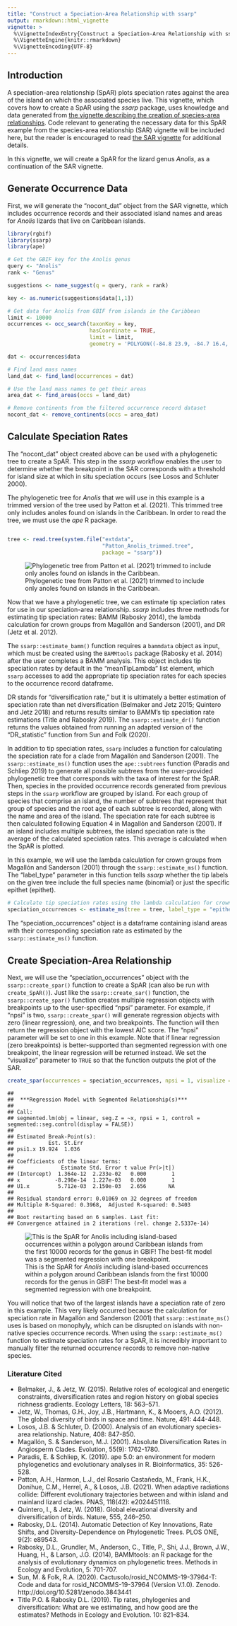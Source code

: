 ```yaml
---
title: "Construct a Speciation-Area Relationship with ssarp"
output: rmarkdown::html_vignette
vignette: >
  %\VignetteIndexEntry{Construct a Speciation-Area Relationship with ssarp}
  %\VignetteEngine{knitr::rmarkdown}
  %\VignetteEncoding{UTF-8}
---
```




## Introduction

A speciation-area relationship (SpAR) plots speciation rates against the area of the island on which the associated species live. This vignette, which covers how to create a SpAR using the *ssarp* package, uses knowledge and data generated from [the vignette describing the creation of species-area relationships](https://kmartinet.github.io/ssarp/articles/Create_SAR.html). Code relevant to generating the necessary data for this SpAR example from the species-area relationship (SAR) vignette will be included here, but the reader is encouraged to read [the SAR vignette](https://kmartinet.github.io/ssarp/articles/Create_SAR.html) for additional details.

In this vignette, we will create a SpAR for the lizard genus *Anolis*, as a continuation of the SAR vignette.

## Generate Occurrence Data
First, we will generate the "nocont_dat" object from the SAR vignette, which includes occurrence records and their associated island names and areas for *Anolis* lizards that live on Caribbean islands.


``` r
library(rgbif)
library(ssarp)
library(ape)

# Get the GBIF key for the Anolis genus
query <- "Anolis"
rank <- "Genus"

suggestions <- name_suggest(q = query, rank = rank)

key <- as.numeric(suggestions$data[1,1])

# Get data for Anolis from GBIF from islands in the Caribbean
limit <- 10000
occurrences <- occ_search(taxonKey = key, 
                          hasCoordinate = TRUE, 
                          limit = limit,
                          geometry = 'POLYGON((-84.8 23.9, -84.7 16.4, -65.2 13.9, -63.1 11.0, -56.9 15.5, -60.5 21.9, -79.3 27.8, -79.8 24.8, -84.8 23.9))')

dat <- occurrences$data

# Find land mass names
land_dat <- find_land(occurrences = dat)

# Use the land mass names to get their areas
area_dat <- find_areas(occs = land_dat)

# Remove continents from the filtered occurrence record dataset
nocont_dat <- remove_continents(occs = area_dat)
```


## Calculate Speciation Rates
The “nocont_dat” object created above can be used with a phylogenetic tree to create a SpAR. This step in the *ssarp* workflow enables the user to determine whether the breakpoint in the SAR corresponds with a threshold for island size at which in situ speciation occurs (see Losos and Schluter 2000). 

The phylogenetic tree for *Anolis* that we will use in this example is a trimmed version of the tree used by Patton et al. (2021). This trimmed tree only includes anoles found on islands in the Caribbean. In order to read the tree, we must use the *ape* R package.



``` r

tree <- read.tree(system.file("extdata", 
                              "Patton_Anolis_trimmed.tree", 
                              package = "ssarp"))
```
![Phylogenetic tree from Patton et al. (2021) trimmed to include only anoles found on islands in the Caribbean.](anolis_tree.png)

Now that we have a phylogenetic tree, we can estimate tip speciation rates for use in our speciation-area relationship. *ssarp* includes three methods for estimating tip speciation rates: BAMM (Rabosky 2014), the lambda calculation for crown groups from Magallόn and Sanderson (2001), and DR (Jetz et al. 2012). 

The `ssarp::estimate_bamm()` function requires a `bammdata` object as input, which must be created using the `BAMMtools` package (Rabosky et al. 2014) after the user completes a BAMM analysis. This object includes tip speciation rates by default in the “meanTipLambda” list element, which `ssarp` accesses to add the appropriate tip speciation rates for each species to the occurrence record dataframe. 

DR stands for “diversification rate,” but it is ultimately a better estimation of speciation rate than net diversification (Belmaker and Jetz 2015; Quintero and Jetz 2018) and returns results similar to BAMM’s tip speciation rate estimations (Title and Rabosky 2019). The `ssarp::estimate_dr()` function returns the values obtained from running an adapted version of the “DR_statistic” function from Sun and Folk (2020).

In addition to tip speciation rates, `ssarp` includes a function for calculating the speciation rate for a clade from Magallόn and Sanderson (2001). The `ssarp::estimate_ms()` function uses the `ape::subtrees` function (Paradis and Schliep 2019) to generate all possible subtrees from the user-provided phylogenetic tree that corresponds with the taxa of interest for the SpAR. Then, species in the provided occurrence records generated from previous steps in the `ssarp` workflow are grouped by island. For each group of species that comprise an island, the number of subtrees that represent that group of species and the root age of each subtree is recorded, along with the name and area of the island. The speciation rate for each subtree is then calculated following Equation 4 in Magallόn and Sanderson (2001). If an island includes multiple subtrees, the island speciation rate is the average of the calculated speciation rates. This average is calculated when the SpAR is plotted.

In this example, we will use the lambda calculation for crown groups from Magallόn and Sanderson (2001) through the `ssarp::estimate_ms()` function. The "label_type" parameter in this function tells *ssarp* whether the tip labels on the given tree include the full species name (binomial) or just the specific epithet (epithet).


``` r
# Calculate tip speciation rates using the lambda calculation for crown groups from Magallόn and Sanderson (2001)
speciation_occurrences <- estimate_ms(tree = tree, label_type = "epithet", occurrences = nocont_dat)
```

The “speciation_occurrences” object is a dataframe containing island areas with their corresponding speciation rate as estimated by the `ssarp::estimate_ms()` function.

## Create Speciation-Area Relationship
Next, we will use the “speciation_occurrences” object with the `ssarp::create_spar()` function to create a SpAR (can also be run with `create_SpAR()`). Just like the `ssarp::create_sar()` function, the `ssarp::create_spar()` function creates multiple regression objects with breakpoints up to the user-specified “npsi” parameter. For example, if “npsi” is two, `ssarp::create_spar()` will generate regression objects with zero (linear regression), one, and two breakpoints. The function will then return the regression object with the lowest AIC score. The “npsi” parameter will be set to one in this example. Note that if linear regression (zero breakpoints) is better-supported than segmented regression with one breakpoint, the linear regression will be returned instead. We set the "visualize" parameter to `TRUE` so that the function outputs the plot of the SAR.


``` r
create_spar(occurrences = speciation_occurrences, npsi = 1, visualize = TRUE)
```

```
## 
## 	***Regression Model with Segmented Relationship(s)***
## 
## Call: 
## segmented.lm(obj = linear, seg.Z = ~x, npsi = 1, control = segmented::seg.control(display = FALSE))
## 
## Estimated Break-Point(s):
##           Est. St.Err
## psi1.x 19.924  1.036
## 
## Coefficients of the linear terms:
##               Estimate Std. Error t value Pr(>|t|)
## (Intercept)  1.364e-12  2.233e-02   0.000        1
## x           -8.298e-14  1.227e-03   0.000        1
## U1.x         5.712e-03  2.150e-03   2.656       NA
## 
## Residual standard error: 0.01069 on 32 degrees of freedom
## Multiple R-Squared: 0.3968,  Adjusted R-squared: 0.3403 
## 
## Boot restarting based on 6 samples. Last fit:
## Convergence attained in 2 iterations (rel. change 2.5337e-14)
```
![This is the SpAR for *Anolis* including island-based occurrences within a polygon around Caribbean islands from the first 10000 records for the genus in GBIF! The best-fit model was a segmented regression with one breakpoint.](anolis_SpAR-1.png)


You will notice that two of the largest islands have a speciation rate of zero in this example. This very likely occurred because the calculation for speciation rate in Magallόn and Sanderson (2001) that `ssarp::estimate_ms()` uses is based on monophyly, which can be disrupted on islands with non-native species occurrence records. When using the `ssarp::estimate_ms()` function to estimate speciation rates for a SpAR, it is incredibly important to manually filter the returned occurrence records to remove non-native species.


### Literature Cited

* Belmaker, J., & Jetz, W. (2015). Relative roles of ecological and energetic constraints, diversification rates and region history on global species richness gradients. Ecology Letters, 18: 563–571.
* Jetz, W., Thomas, G.H., Joy, J.B., Hartmann, K., & Mooers, A.O. (2012). The global diversity of birds in space and time. Nature, 491: 444-448.
* Losos, J.B. & Schluter, D. (2000). Analysis of an evolutionary species-area relationship. Nature, 408: 847-850.
* Magallόn, S. & Sanderson, M.J. (2001). Absolute Diversification Rates in Angiosperm Clades. Evolution, 55(9): 1762-1780.
* Paradis, E. & Schliep, K. (2019). ape 5.0: an environment for modern phylogenetics and evolutionary analyses in R. Bioinformatics, 35: 526-528.
* Patton, A.H., Harmon, L.J., del Rosario Castañeda, M., Frank, H.K., Donihue, C.M., Herrel, A., & Losos, J.B. (2021). When adaptive radiations collide: Different evolutionary trajectories between and within island and mainland lizard clades. PNAS, 118(42): e2024451118.
* Quintero, I., & Jetz, W. (2018). Global elevational diversity and diversification of birds. Nature, 555, 246–250.
* Rabosky, D.L. (2014). Automatic Detection of Key Innovations, Rate Shifts, and Diversity-Dependence on Phylogenetic Trees. PLOS ONE, 9(2): e89543.
* Rabosky, D.L., Grundler, M., Anderson, C., Title, P., Shi, J.J., Brown, J.W., Huang, H., & Larson, J.G. (2014), BAMMtools: an R package for the analysis of evolutionary dynamics on phylogenetic trees. Methods in Ecology and Evolution, 5: 701-707.
* Sun, M. & Folk, R.A. (2020). Cactusolo/rosid_NCOMMS-19-37964-T: Code and data for rosid_NCOMMS-19-37964 (Version V.1.0). Zenodo. http://doi.org/10.5281/zenodo.3843441
* Title P.O. & Rabosky D.L. (2019). Tip rates, phylogenies and diversification: What are we estimating, and how good are the estimates? Methods in Ecology and Evolution. 10: 821–834.
